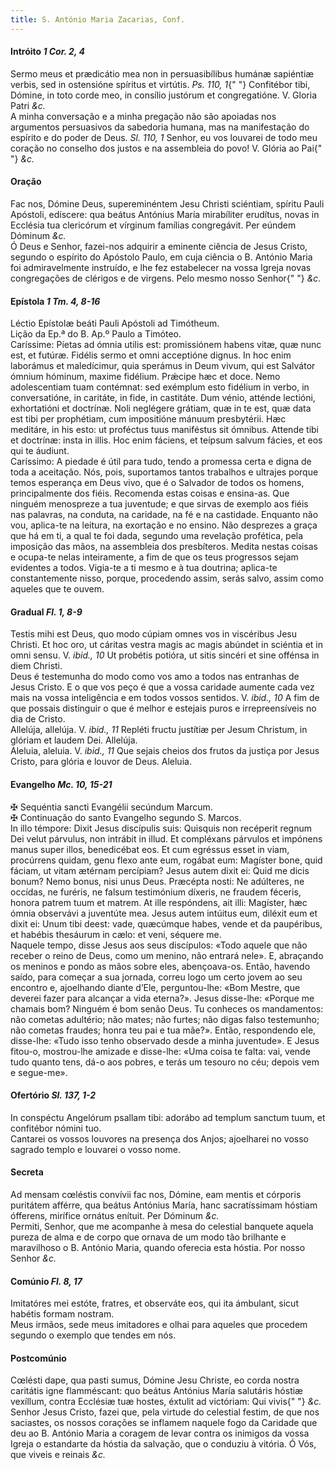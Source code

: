 ```yaml
---
title: S. António Maria Zacarias, Conf.
---
```


<h4 class="text-center">
  Intróito <em>1 Cor. 2, 4</em>
</h4>
<div class="container-fluid">
  <div class="row">
    <div class="col-6 dropcaps text-justify">
      Sermo meus et prædicátio mea non in persuasibílibus humánæ sapiéntiæ
      verbis, sed in ostensióne spíritus et virtútis. <em>Ps. 110, 1</em>{" "}
      Confitébor tibi, Dómine, in toto corde meo, in consílio justórum et
      congregatióne. V. Gloria Patri <em>&c.</em>
    </div>
    <div class="col-6 dropcaps text-justify">
      A minha conversação e a minha pregação não são apoiadas nos argumentos
      persuasivos da sabedoria humana, mas na manifestação do espírito e do
      poder de Deus. <em>Sl. 110, 1</em> Senhor, eu vos louvarei de todo meu
      coração no conselho dos justos e na assembleia do povo! V. Glória ao Pai{" "}
      <em>&c.</em>
    </div>
  </div>
</div>

<h4 class="text-center">Oração</h4>
<div class="container-fluid">
  <div class="row">
    <div class="col-6 dropcaps text-justify">
      Fac nos, Dómine Deus, supereminéntem Jesu Christi sciéntiam, spíritu Pauli
      Apóstoli, edíscere: qua beátus Antónius María mirabíliter erudítus, novas
      in Ecclésia tua clericórum et vírginum famílias congregávit. Per eúndem
      Dóminum <em>&c.</em>
    </div>
    <div class="col-6 dropcaps text-justify">
      Ó Deus e Senhor, fazei-nos adquirir a eminente ciência de Jesus Cristo,
      segundo o espírito do Apóstolo Paulo, em cuja ciência o B. António Maria
      foi admiravelmente instruído, e lhe fez estabelecer na vossa Igreja novas
      congregações de clérigos e de virgens. Pelo mesmo nosso Senhor{" "}
      <em>&c.</em>
    </div>
  </div>
</div>

<h4 class="text-center">
  Epístola <em>1 Tm. 4, 8-16</em>
</h4>
<div class="container-fluid">
  <div class="row">
    <div class="col-6 text-justify">
      Léctio Epístolæ beáti Pauli Apóstoli ad Timótheum.
    </div>
    <div class="col-6 text-justify">
      Lição da Ep.ª do B. Ap.º Paulo a Timóteo.
    </div>
    <div class="col-6 dropcaps text-justify">
      Caríssime: Píetas ad ómnia utilis est: promissiónem habens vitæ, quæ nunc
      est, et futúræ. Fidélis sermo et omni acceptióne dignus. In hoc enim
      laborámus et maledícimur, quia sperámus in Deum vivum, qui est Salvátor
      ómnium hóminum, maxime fidélium. Prǽcipe hæc et doce. Nemo adolescentiam
      tuam contémnat: sed exémplum esto fidélium in verbo, in conversatióne, in
      caritáte, in fide, in castitáte. Dum vénio, atténde lectióni, exhortatióni
      et doctrínæ. Noli neglégere grátiam, quæ in te est, quæ data est tibi per
      prophétiam, cum impositióne mánuum presbytérii. Hæc meditáre, in his esto:
      ut proféctus tuus maniféstus sit ómnibus. Attende tibi et doctrínæ: insta
      in illis. Hoc enim fáciens, et teípsum salvum fácies, et eos qui te
      áudiunt.
    </div>
    <div class="col-6 dropcaps text-justify">
      Caríssimo: A piedade é útil para tudo, tendo a promessa certa e digna de
      toda a aceitação. Nós, pois, suportamos tantos trabalhos e ultrajes porque
      temos esperança em Deus vivo, que é o Salvador de todos os homens,
      principalmente dos fiéis. Recomenda estas coisas e ensina-as. Que ninguém
      menospreze a tua juventude; e que sirvas de exemplo aos fiéis nas
      palavras, na conduta, na caridade, na fé e na castidade. Enquanto não vou,
      aplica-te na leitura, na exortação e no ensino. Não desprezes a graça que
      há em ti, a qual te foi dada, segundo uma revelação profética, pela
      imposição das mãos, na assembleia dos presbíteros. Medita nestas coisas e
      ocupa-te nelas inteiramente, a fim de que os teus progressos sejam
      evidentes a todos. Vigia-te a ti mesmo e à tua doutrina; aplica-te
      constantemente nisso, porque, procedendo assim, serás salvo, assim como
      aqueles que te ouvem.
    </div>
  </div>
</div>

<h4 class="text-center">
  Gradual <em>Fl. 1, 8-9</em>
</h4>
<div class="container-fluid">
  <div class="row">
    <div class="col-6 dropcaps text-justify">
      Testis mihi est Deus, quo modo cúpiam omnes vos in viscéribus Jesu
      Christi. Et hoc oro, ut cáritas vestra magis ac magis abúndet in sciéntia
      et in omni sensu. V. <em>ibid., 10</em> Ut probétis potióra, ut sitis
      sincéri et sine offénsa in diem Christi.
    </div>
    <div class="col-6 dropcaps text-justify">
      Deus é testemunha do modo como vos amo a todos nas entranhas de Jesus
      Cristo. E o que vos peço é que a vossa caridade aumente cada vez mais na
      vossa inteligência e em todos vossos sentidos. V. <em>ibid., 10</em> A fim
      de que possais distinguir o que é melhor e estejais puros e
      irrepreensíveis no dia de Cristo.
    </div>
    <div class="col-6 text-justify">
      Allelúja, allelúja. V. <em>ibid., 11</em> Repléti fructu justítiæ per
      Jesum Christum, in glóriam et laudem Dei. Allelúja.
    </div>
    <div class="col-6 text-justify">
      Aleluia, aleluia. V. <em>ibid., 11</em> Que sejais cheios dos frutos da
      justiça por Jesus Cristo, para glória e louvor de Deus. Aleluia.
    </div>
  </div>
</div>

<h4 class="text-center">
  Evangelho <em>Mc. 10, 15-21</em>
</h4>
<div class="container-fluid">
  <div class="row">
    <div class="col-6 text-justify">
      <span class="text-danger">&#10016;</span> Sequéntia sancti Evangélii
      secúndum Marcum.
    </div>
    <div class="col-6 text-justify">
      <span class="text-danger">&#10016;</span> Continuação do santo Evangelho
      segundo S. Marcos.
    </div>
    <div class="col-6 dropcaps text-justify">
      In illo témpore: Dixit Jesus discípulis suis: Quisquis non recéperit
      regnum Dei velut párvulus, non intrábit in illud. Et compléxans párvulos
      et impónens manus super illos, benedicébat eos. Et cum egréssus esset in
      viam, procúrrens quidam, genu flexo ante eum, rogábat eum: Magíster bone,
      quid fáciam, ut vitam ætérnam percípiam? Jesus autem dixit ei: Quid me
      dicis bonum? Nemo bonus, nisi unus Deus. Præcépta nosti: Ne adúlteres, ne
      occídas, ne furéris, ne falsum testimónium díxeris, ne fraudem féceris,
      honora patrem tuum et matrem. At ille respóndens, ait illi: Magíster, hæc
      ómnia observávi a juventúte mea. Jesus autem intúitus eum, diléxit eum et
      dixit ei: Unum tibi deest: vade, quæcúmque habes, vende et da paupéribus,
      et habébis thesáurum in cælo: et veni, séquere me.
    </div>
    <div class="col-6 dropcaps text-justify">
      Naquele tempo, disse Jesus aos seus discípulos: «Todo aquele que não
      receber o reino de Deus, como um menino, não entrará nele». E, abraçando
      os meninos e pondo as mãos sobre eles, abençoava-os. Então, havendo saído,
      para começar a sua jornada, correu logo um certo jovem ao seu encontro e,
      ajoelhando diante d’Ele, perguntou-lhe: «Bom Mestre, que deverei fazer
      para alcançar a vida eterna?». Jesus disse-lhe: «Porque me chamais bom?
      Ninguém é bom senão Deus. Tu conheces os mandamentos: não cometas
      adultério; não mates; não furtes; não digas falso testemunho; não cometas
      fraudes; honra teu pai e tua mãe?». Então, respondendo ele, disse-lhe:
      «Tudo isso tenho observado desde a minha juventude». E Jesus fitou-o,
      mostrou-lhe amizade e disse-lhe: «Uma coisa te falta: vai, vende tudo
      quanto tens, dá-o aos pobres, e terás um tesouro no céu; depois vem e
      segue-me».
    </div>
  </div>
</div>

<h4 class="text-center">
  Ofertório <em>Sl. 137, 1-2</em>
</h4>
<div class="container-fluid">
  <div class="row">
    <div class="col-6 dropcaps text-justify">
      In conspéctu Angelórum psallam tibi: adorábo ad templum sanctum tuum, et
      confitébor nómini tuo.
    </div>
    <div class="col-6 dropcaps text-justify">
      Cantarei os vossos louvores na presença dos Anjos; ajoelharei no vosso
      sagrado templo e louvarei o vosso nome.
    </div>
  </div>
</div>

<h4 class="text-center">Secreta</h4>
<div class="container-fluid">
  <div class="row">
    <div class="col-6 dropcaps text-justify">
      Ad mensam cœléstis convívii fac nos, Dómine, eam mentis et córporis
      puritátem afférre, qua beátus Antónius María, hanc sacratíssimam hóstiam
      ófferens, mirífice ornátus enítuit. Per Dóminum <em>&c.</em>
    </div>
    <div class="col-6 dropcaps text-justify">
      Permiti, Senhor, que me acompanhe à mesa do celestial banquete aquela
      pureza de alma e de corpo que ornava de um modo tão brilhante e
      maravilhoso o B. António Maria, quando oferecia esta hóstia. Por nosso
      Senhor <em>&c.</em>
    </div>
  </div>
</div>

<h4 class="text-center">
  Comúnio <em>Fl. 8, 17</em>
</h4>
<div class="container-fluid">
  <div class="row">
    <div class="col-6 dropcaps text-justify">
      Imitatóres mei estóte, fratres, et observáte eos, qui ita ámbulant, sicut
      habétis formam nostram.
    </div>
    <div class="col-6 dropcaps text-justify">
      Meus irmãos, sede meus imitadores e olhai para aqueles que procedem
      segundo o exemplo que tendes em nós.
    </div>
  </div>
</div>

<h4 class="text-center">Postcomúnio</h4>
<div class="container-fluid">
  <div class="row">
    <div class="col-6 dropcaps text-justify">
      Cœlésti dape, qua pasti sumus, Dómine Jesu Christe, eo corda nostra
      caritátis igne flamméscant: quo beátus Antónius María salutáris hóstiæ
      vexíllum, contra Ecclésiæ tuæ hostes, éxtulit ad victóriam: Qui vivis{" "}
      <em>&c.</em>
    </div>
    <div class="col-6 dropcaps text-justify">
      Senhor Jesus Cristo, fazei que, pela virtude do celestial festim, de que
      nos saciastes, os nossos corações se inflamem naquele fogo da Caridade que
      deu ao B. António Maria a coragem de levar contra os inimigos da vossa
      Igreja o estandarte da hóstia da salvação, que o conduziu à vitória. Ó
      Vós, que viveis e reinais <em>&c.</em>
    </div>
  </div>
</div>
